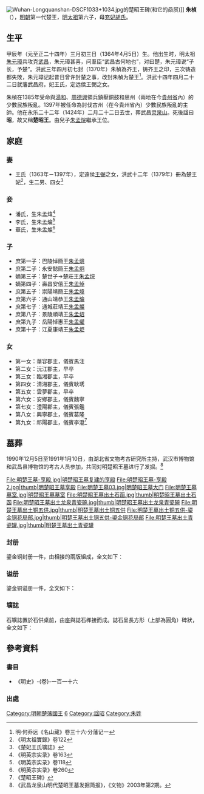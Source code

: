 {{Otheruses|subject=[[明太祖|明太祖]]朱元璋六子楚昭王|other=中国大陆男主持人|朱桢 (主持人)}}
<!-- 注释: [[File:Wooden_posthumous_seal_of_Prince_Zhao_of_Chu_(Ming_dynasty).jpg|缩略图]] -->
[[File:Wuhan-Longquanshan-DSCF1033+1034.jpg|thumb]]的楚昭王碑(和它的赑屃)]]
'''朱楨'''（{{bd|1364年|4月5日|1424年|3月22日|catIdx=Zhu,朱}}），[[明朝|明朝]]第一代楚王，[[朱元璋|明太祖]]第六子，母[[胡充妃|充妃胡氏]]。

==生平==
甲辰年（元至正二十四年）三月初三日（1364年4月5日）生。他出生时，明太祖[[朱元璋|朱元璋]]兵攻克[[武昌|武昌]]，朱元璋甚喜，问羣臣“武昌古何地也”，对曰楚，朱元璋说“子长，予楚”。洪武三年四月初七封（1370年）朱楨為齐王，铸齐王之印，三次铸造都失敗，朱元璋记起昔日曾许封楚之事，改封朱楨为楚王<ref>明·何乔远《名山藏》卷三十六·分藩记一</ref>。洪武十四年四月二十二日就藩武昌府。妃王氏，定远侯王弼之女。

朱楨在1385年受命與[[湯和|湯和]]、[[周德興|周德興]]領兵鎮壓銅鼓和思州（兩地在今[[貴州省|貴州省]]內）的少數民族叛亂。1397年被任命為討伐古州（在今貴州省內）少數民族叛亂的主帥。他在永乐二十二年（1424年）二月二十二日去世，葬武昌[[龙泉山_(武汉)|灵泉山]]。死後諡曰'''昭'''，故又稱'''楚昭王'''。由兒子[[朱孟烷|朱孟烷]]繼承王位。

== 家庭 ==
=== 妻 ===
*王氏（1363年－1397年），定遠侯[[王弼_(明朝將領)|王弼]]之女，洪武十二年（1379年）冊為楚王妃<ref>《明太祖實錄》卷122</ref>，生二男、四女<ref>《楚妃王氏壙誌》</ref>

=== 妾 ===
*潘氏，生朱孟煒<ref>《明英宗实录》卷163</ref>
*李氏，生朱孟爚<ref>《明英宗实录》卷118</ref>
*華氏，生朱孟燦<ref>《明英宗实录》卷260</ref>

=== 子 ===
*庶第一子：巴陵悼簡王[[朱孟熜|朱孟熜]]
*庶第二子：永安懿簡王[[朱孟炯|朱孟炯]]
*嫡第三子：楚世子→楚莊王[[朱孟烷|朱孟烷]]
*嫡第四子：壽昌安僖王[[朱孟焯|朱孟焯]]
*庶第五子：崇陽靖簡王[[朱孟煒|朱孟煒]]
*庶第六子：通山靖恭王[[朱孟爚|朱孟爚]]
*庶第七子：通城莊靖王[[朱孟燦|朱孟燦]]
*庶第八子：景陵順靖王[[朱孟炤|朱孟炤]]
*庶第九子：岳陽悼惠王[[朱孟爟|朱孟爟]]
*庶第十子：江夏康靖王[[朱孟炬|朱孟炬]]

=== 女 ===
*第一女：華容郡主，儀賓馬注
*第二女：沅江郡主，早卒
*第三女：臨湘郡主，早卒
*第四女：清湘郡主，儀賓耿琇
*第五女：雲夢郡主，早卒
*第六女：安鄉郡主，儀賓魏寧
*第七女：澧陽郡主，儀賓張鑑
*第八女：興寧郡主，儀賓葛隆
*第九女：祁陽郡主，儀賓李澄<ref name=b>《楚昭王碑》</ref>

== 墓葬 ==
1990年12月5日至1991年1月10日，由湖北省文物考古研究所主持，武汉市博物馆和武昌县博物馆的考古人员参加，共同对明楚昭王墓进行了发掘。<ref>《武昌龙泉山明代楚昭王墓发掘简报》，《文物》2003年第2期。</ref>
<gallery>
File:明楚王墓-享殿.jpg|明楚昭王墓复建的享殿
File:明楚昭王墓-享殿2.jpg|thumb|明楚昭王墓享殿
File:明楚王墓03.jpg|明楚昭王墓大门
File:明楚王墓墓室.jpg|明楚昭王墓墓室
File:明楚昭王墓出土石函.jpg|thumb|明楚昭王墓出土石函
File:明楚昭王墓出土龙泉青瓷碗.jpg|thumb|明楚昭王墓出土龙泉青瓷碗
File:明楚王墓出土铜五供.jpg|thumb|明楚王墓出土铜五供
File:明楚王墓出土铜五供-鎏金铜花局部.jpg|thumb|明楚王墓出土铜五供-鎏金铜花局部
File:明楚王墓出土青瓷罐.jpg|thumb|明楚王墓出土青瓷罐
</gallery>

=== 封册===
鎏金铜封册一件，由相接的兩版組成，全文如下：
{{Quotation|
　　维洪武三年岁次庚戌四月己未朔越七<br>
　　日乙丑，<br>
皇帝若曰：昔君天下者，禄及有德。贵子必王，此<br>
　　人事耳。然居位受福，国于一方，尤简在<br>
帝心。小子桢，今命尔为楚王。分茅胙土，岂易事<br>
　　哉？朕起自农民，与群雄并驱十有八年，艰<br>
　　苦百端。志在奉<br>
天地，享神祗。张皇师旅，伐罪救民，时刻弗怠，以<br>
　　成帝业。今尔固其国者，当敬<br>
天地在心，不可踰礼。祀其<br>
宗社山川，依时享之。谨兵卫，恤下民，必尽其道。<br>
　　於戯！奉<br>
天勤民，藩辅帝室，能脩厥德，则永膺多福。体朕<br>
　　训言，尚其慎之。
}}

===谥册===
鎏金铜谥册一件，全文如下：
{{Quotation|
　维永乐二十二年岁次甲辰三月<br>
　丁丑朔越十五辛卯，<br>
皇帝制曰：朕惟告王之典，生既有爵，<br>
　殁必有谥。名所以彰其德，谥所以<br>
　表其行。故行有大小，谥有重轻。此<br>
　古今公议，不可废也。朕弟楚王，资<br>
　禀温厚，笃于孝友，安荣贵富，寔期<br>
　永久。属茲遘疾，遽然薨逝。特遵古<br>
　典，赐尔谥曰昭。於戯！德以名彰，行<br>
　因谥显。王其有知，服斯宠命。
}}

===壙誌===
石壙誌置於石供桌前，由座與誌石榫接而成。誌石呈長方形（上部為圓角）碑狀，全文如下：
{{Quotation|
[誌額]<br>
大朙楚王壙誌<br>
[誌文]<br>
　　王諱楨，<br>
太祖高皇帝第六子也。母昭敬太充妃胡氏。生於甲辰年三月之三日。洪武<br>
　　三年庚戌四月初七日，冊封為楚王。十四年辛酉四月二十二日，始受<br>
命之國。永樂二十二年二月二十二日，以疾薨，享年六十有一。妃王氏，定遠<br>
　　侯弼之女，先二十有八年薨。子男十人：長世子孟烷；次巴陵王孟㷓，先<br>
　　薨；次永安王孟炯；壽昌王孟焯；崇陽王孟煒；通山王孟爚；通城王孟燦；<br>
　　景陵王孟炤；岳陽王孟爟；第十子未封。女九人，俱封郡主。孫男十五人，<br>
　　女七人。訃音来聞，<br>
皇上念王以骨肉至親，不勝哀悼，輟視朝七日，命有司治喪葬，賜謚曰昭，遣<br>
　　使馳祭。以本年五月二十八日，葬-{于}-國之東南靈泉山之原。嗚呼！王以<br>
　宗室之親，受封大國，安榮貴富，莫與為比。政期享兹壽祉，永作藩屏，以樂<br>
　　太平無窮之慶。胡一旦嬰疾，遽罹大故，良可悼也。夫爰述其㮣，誌諸幽<br>
　　堂，用垂不朽焉。謹誌。
}}

==參考資料==
{{commonscat|Chu Zhao Wang Stele}}
===書目===
*《明史》-{卷}-一百一十六
===出處===
{{reflist|2}}

{{s-start}}
{{s-none|無|[[明太祖|明太祖]]封之}}
{{s-ttl|title=[[明朝藩王列表_(楚王系)|明楚國國王]]|years=1370年－1424年}}
{{s-aft|after=子莊王[[朱孟烷|朱孟烷]]}}
{{end}}

{{明太祖皇室|nocat}}
[[Category:明朝楚藩國王|Category:明朝楚藩國王]]
[[Category:明太祖皇子|6]]
[[Category:諡昭|Category:諡昭]]
[[Category:朱姓|Category:朱姓]]